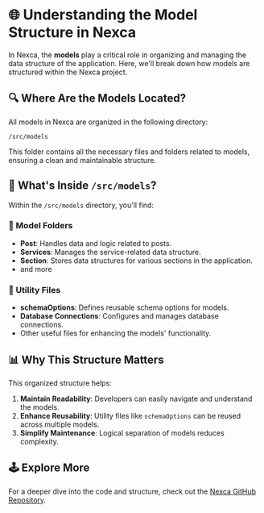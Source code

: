 # 🌐 Understanding the Model Structure in Nexca

In Nexca, the **models** play a critical role in organizing and managing the data structure of the application. Here, we'll break down how models are structured within the Nexca project.

## 🔍 Where Are the Models Located?

All models in Nexca are organized in the following directory:

```
/src/models
```

This folder contains all the necessary files and folders related to models, ensuring a clean and maintainable structure.

## 📂 What's Inside `/src/models`?

Within the `/src/models` directory, you'll find:

### 🔢 Model Folders
- **Post**: Handles data and logic related to posts.
- **Services**: Manages the service-related data structure.
- **Section**: Stores data structures for various sections in the application.
- and more

### 🔧 Utility Files
- **schemaOptions**: Defines reusable schema options for models.
- **Database Connections**: Configures and manages database connections.
- Other useful files for enhancing the models' functionality.

## 📊 Why This Structure Matters

This organized structure helps:
1. **Maintain Readability**: Developers can easily navigate and understand the models.
2. **Enhance Reusability**: Utility files like `schemaOptions` can be reused across multiple models.
3. **Simplify Maintenance**: Logical separation of models reduces complexity.

## 🕹️ Explore More

For a deeper dive into the code and structure, check out the [Nexca GitHub Repository](https://github.com/homayunmmdy/Nexca/tree/main/src).
